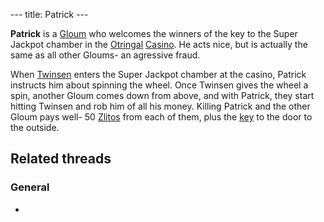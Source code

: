 ---
title: Patrick
---

{{Infobox Enemy
 |image=Patrick.jpg
 |race=gloum
 |gender=male
 |size=large
 |lba1=
 |lba2=yes
 |alignment=neutral
 |occupation=
 |requires=
 |melee=yes
 |ranged=
 |magic=
 |explosive=
 |range=
 |speed=
 |damage=
 |rate=
 |reaction=
 |recovery=
}}

'''Patrick''' is a [[Gloum]] who welcomes the winners of the key to the Super Jackpot chamber in the [[Otringal]] [[Casino]]. He acts nice, but is actually the same as all other Gloums- an agressive fraud.

When [[Twinsen]] enters the Super Jackpot chamber at the casino, Patrick instructs him about spinning the wheel. Once Twinsen gives the wheel a spin, another Gloum comes down from above, and with Patrick, they start hitting Twinsen and rob him of all his money. Killing Patrick and the other Gloum pays well- 50 [[Zlito]]s from each of them, plus the [[key]] to the door to the outside.

==Related threads==
===General===
* {{thread|id=10976|title=How In The Hell!!!!!}}

<!-- remove these category links when they're all automated by categorizers...
[[Category:Gloums]]
[[Category:Male characters]]
[[Category:Large characters]]
[[Category:Adult characters]]
[[Category:Otringal inhabitants]] -->